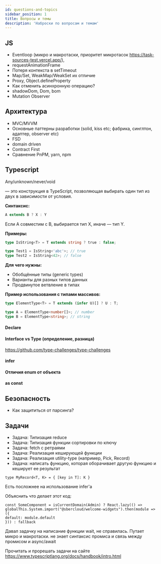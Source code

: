 ```yaml
---
id: questions-and-topics
sidebar_position: 1
title: Вопросы и темы
description: 'Наброски по вопросам и темам'
---
```



## JS

- Eventloop (микро и макротаски, приоритет микротасок https://task-sources-test.vercel.app/),
- requestAnimationFrame
- Потеря контекста в setTimeout
- Map/Set, WeakMap/WeakSet их отличие
- Proxy, Object.defineProperty
- Как отменить асинхронную операцию?
- shadowDom, Dom, bom
- Mutation Observer

## Архитектура

- MVC/MVVM
- Основные паттерны разработки (solid, kiss etc; фабрика, синглтон, адаптер, observer etc)
- FSD
- domain driven
- Contract First
- Сравнение PnPM, yarn, npm

## Typescript

Any/unknown/never/void

<Accordion title="Условные типы (Conditional Types)">

— это конструкция в TypeScript, позволяющая выбирать один тип из двух в зависимости от условия.

**Синтаксис:**

```ts
A extends B ? X : Y
```

Если A совместим с B, выбирается тип X, иначе — тип Y.

**Примеры:**

```ts
type IsString<T> = T extends string ? true : false;

type Test1 = IsString<'abc'>; // true
type Test2 = IsString<42>; // false
```

**Для чего нужны:**

- Обобщённые типы (generic types)
- Варианты для разных типов данных
- Продвинутое ветвление в типах

**Пример использования c типами массивов:**

```ts
type ElementType<T> = T extends (infer U)[] ? U : T;

type A = ElementType<number[]>; // number
type B = ElementType<string>; // string
```

</Accordion>

<LetConst />

<UtilityTypes />

#### Declare

#### Interface vs Type (определение, разница)

https://github.com/type-challenges/type-challenges

#### infer

#### Отличия enum от объекта

#### as const

## Безопасность

- Как защититься от парсинга?

## Задачи

- Задача: Типизация reduce
- Задача: Типизация функции сортировки по ключу
- Задача: fetch с ретраями
- Задача: Реализация кеширующей функции
- Задача: Реализация utility-type (например, Pick, Record)
- Задача: написать функцию, которая оборачивает другую функцию и кеширует ее результат

`type MyRecord<T, K> = { [key in T]: K }`

Есть посложнее на использование infer'a

Объяснить что делает этот код:

```
const SomeComponent = isCurrentDomain(Admin) ? React.lazy(() =>
globalThis.System.import("@sbercloud/welcome-widgets").then(module => ({
default: module.default
})) : fallback
```

Давал задачку на написание функции wait, не справилась. Путает микро и макротаски. не знает синтаксис промиса и связь между промисом и async/await

Прочитать и прорешать задачи на сайте https://www.typescriptlang.org/docs/handbook/intro.html
